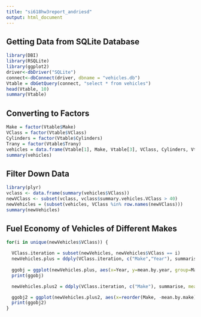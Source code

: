 ```yaml
---
title: "si618hw3report_andriesd"
output: html_document
---
```


## Getting Data from SQLite Database
```r
library(DBI)
library(RSQLite)
library(ggplot2)
driver<-dbDriver("SQLite")
connect<-dbConnect(driver, dbname = "vehicles.db")
Vtable = dbGetQuery(connect, "select * from vehicles")
head(Vtable, 10)
summary(Vtable)
```

## Converting to Factors
```r
Make = factor(Vtable$Make)
VClass = factor(Vtable$VClass)
Cylinders = factor(Vtable$Cylinders)
Trany = factor(Vtable$Trany)
vehicles = data.frame(Vtable[1], Make, Vtable[3], VClass, Cylinders, Vtable[6], Trany, Vtable[8:10])
summary(vehicles)
```

## Filter Down Data
```r
library(plyr)
vclass <- data.frame(summary(vehicles$VClass))
newVClass <- subset(vclass, vclass$summary.vehicles.VClass > 40)
newVehicles = (subset(vehicles, VClass %in% row.names(newVClass)))
summary(newVehicles)
```

## Fuel Economy of Vehicles of Different Makes
```r
for(i in unique(newVehicles$VClass)) {

  VClass.iteration = subset(newVehicles, newVehicles$VClass == i)
  newVehicles.plus = ddply(VClass.iteration, c("Make","Year"), summarise, mean.by.year=mean(Comb08))
  
  ggobj = ggplot(newVehicles.plus, aes(x=Year, y=mean.by.year, group=Make)) + geom_line(aes(colour=Make)) + ggtitle(i) + guides(col=guide_legend(ncol=2)) + labs(x="Year", y="Mean Combined MPG", colour="make") 
  print(ggobj)

  newVehicles.plus2 = ddply(VClass.iteration, c("Make"), summarise, mean.by.make=mean(Comb08))

  ggobj2 = ggplot(newVehicles.plus2, aes(x=reorder(Make, -mean.by.make), y=mean.by.make)) + geom_bar(stat="identity", alpha=I(5/6)) + ggtitle(i) + labs(x="Make", y="Mean Combined MPG in All Years") + theme(axis.text.x = element_text(angle = 90, hjust = 1))
  print(ggobj2)
}
```

